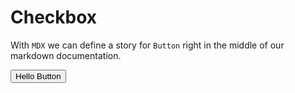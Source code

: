 
<Meta title="MDX/Button" component={Button} />

# Checkbox

With `MDX` we can define a story for `Button` right in the middle of our
markdown documentation.

<Preview>
  <Story name="all Buttons">
    <form>
      <Button onClick={action('clicked')}>Hello Button</Button>
    </form>
  </Story>
</Preview>